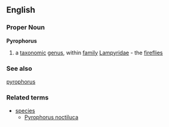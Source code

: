 ==English==
===Proper Noun===
'''Pyrophorus'''

# a [[taxonomic]] [[genus]], within [[family]] [[Lampyridae]] - the [[fireflies]]

===See also===
[[pyrophorus]]

===Related terms===
{{wikispecies}}
*[[species]]
**[[Pyrophorus noctiluca]]